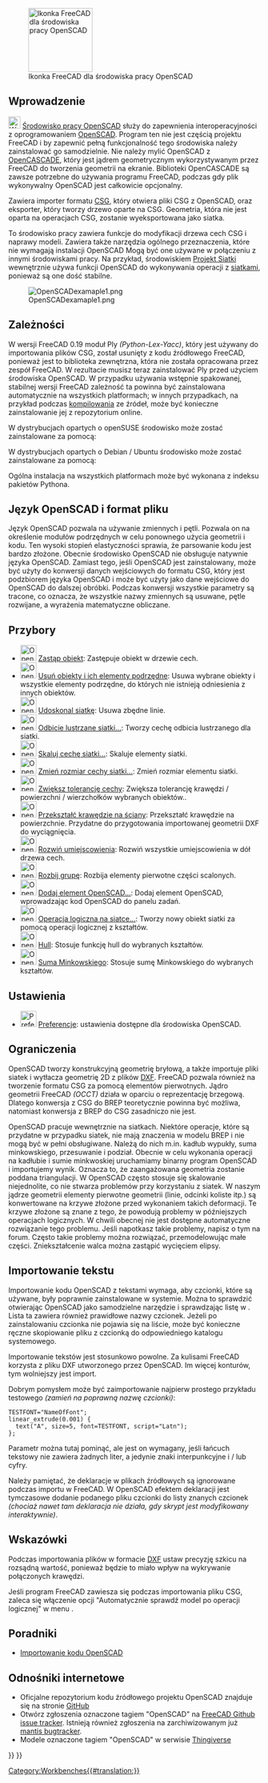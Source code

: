 <languages/>

{{Docnav/pl
|[[Mesh_Workbench/pl|środowisko pracy Siatka]]
|[[Part_Workbench/pl|środowisko pracy Część]]
|IconL=Workbench_Mesh.svg
|IconR=Workbench_Part.svg
}}

[[Image:Workbench_OpenSCAD.svg|thumb|128px|Ikonka FreeCAD dla środowiska pracy OpenSCAD]]

{{TOCright}}

<span id="Introduction"></span>
==Wprowadzenie==

[[Image:Workbench_OpenSCAD.svg|24px]] [[OpenSCAD_Workbench/pl|Środowisko pracy OpenSCAD]] służy do zapewnienia interoperacyjności z oprogramowaniem [https://www.openscad.org/ OpenSCAD]. Program ten nie jest częścią projektu FreeCAD i by zapewnić pełną funkcjonalność tego środowiska należy zainstalować go samodzielnie. Nie należy mylić OpenSCAD z [[OpenCASCADE/pl|OpenCASCADE]], który jest jądrem geometrycznym wykorzystywanym przez FreeCAD do tworzenia geometrii na ekranie. Biblioteki OpenCASCADE są zawsze potrzebne do używania programu FreeCAD, podczas gdy plik wykonywalny OpenSCAD jest całkowicie opcjonalny.

Zawiera importer formatu [[OpenSCAD_CSG/pl|CSG]], który otwiera pliki CSG z OpenSCAD, oraz eksporter, który tworzy drzewo oparte na CSG. Geometria, która nie jest oparta na operacjach CSG, zostanie wyeksportowana jako siatka.

To środowisko pracy zawiera funkcje do modyfikacji drzewa cech CSG i naprawy modeli. Zawiera także narzędzia ogólnego przeznaczenia, które nie wymagają instalacji OpenSCAD Mogą być one używane w połączeniu z innymi środowiskami pracy. Na przykład, środowiskiem [[Mesh_Workbench/pl|Projekt Siatki]] wewnętrznie używa funkcji OpenSCAD do wykonywania operacji z [[Mesh/pl|siatkami]], ponieważ są one dość stabilne.

[[Image:OpenSCADexamaple1.png]]

<span id="Dependencies"></span>
== Zależności ==

W wersji FreeCAD 0.19 moduł Ply ''(Python-Lex-Yacc)'', który jest używany do importowania plików CSG, został usunięty z kodu źródłowego FreeCAD, ponieważ jest to biblioteka zewnętrzna, która nie została opracowana przez zespół FreeCAD. W rezultacie musisz teraz zainstalować Ply przed użyciem środowiska OpenSCAD. W przypadku używania wstępnie spakowanej, stabilnej wersji FreeCAD zależność ta powinna być zainstalowana automatycznie na wszystkich platformach; w innych przypadkach, na przykład podczas [[Compiling/pl|kompilowania]] ze źródeł, może być konieczne zainstalowanie jej z repozytorium online.

W dystrybucjach opartych o openSUSE środowisko może zostać zainstalowane za pomocą:

{{Code|code=
sudo zypper install python3-ply
}}

W dystrybucjach opartych o Debian / Ubuntu środowisko może zostać zainstalowane za pomocą:

{{Code|code=
sudo apt install python3-ply
}}

Ogólna instalacja na wszystkich platformach może być wykonana z indeksu pakietów Pythona.

{{Code|code=
pip3 install --user ply
}}

<span id="OpenSCAD_language_and_file_format"></span>
==Język OpenSCAD i format pliku==

Język OpenSCAD pozwala na używanie zmiennych i pętli. Pozwala on na określenie modułów podrzędnych w celu ponownego użycia geometrii i kodu. Ten wysoki stopień elastyczności sprawia, że parsowanie kodu jest bardzo złożone. Obecnie środowisko OpenSCAD nie obsługuje natywnie języka OpenSCAD.
Zamiast tego, jeśli OpenSCAD jest zainstalowany, może być użyty do konwersji danych wejściowych do formatu CSG, który jest podzbiorem języka OpenSCAD i może być użyty jako dane wejściowe do OpenSCAD do dalszej obróbki.
Podczas konwersji wszystkie parametry są tracone, co oznacza, że wszystkie nazwy zmiennych są usuwane, pętle rozwijane, a wyrażenia matematyczne obliczane.

<span id="Tools"></span>
==Przybory==

* [[Image:OpenSCAD_ReplaceObject.svg|32px]] [[OpenSCAD_ReplaceObject/pl|Zastąp obiekt]]: Zastępuje obiekt w drzewie cech.
* [[Image:OpenSCAD_RemoveSubtree.svg|32px]] [[OpenSCAD_RemoveSubtree/pl|Usuń obiekty i ich elementy podrzędne]]: Usuwa wybrane obiekty i wszystkie elementy podrzędne, do których nie istnieją odniesienia z innych obiektów.
* [[Image:OpenSCAD_RefineShapeFeature.svg|32px]] [[OpenSCAD_RefineShapeFeature/pl|Udoskonal siatkę]]: Usuwa zbędne linie.
* [[Image:OpenSCAD_MirrorMeshFeature.svg|32px]] [[OpenSCAD_MirrorMeshFeature/pl|Odbicie lustrzane siatki...]]: Tworzy cechę odbicia lustrzanego dla siatki.
* [[Image:OpenSCAD_ScaleMeshFeature.svg|32px]] [[OpenSCAD_ScaleMeshFeature/pl|Skaluj cechę siatki...]]: Skaluje elementy siatki.
* [[Image:OpenSCAD_ResizeMeshFeature.svg|32px]] [[OpenSCAD_ResizeMeshFeature/pl|Zmień rozmiar cechy siatki...]]: Zmień rozmiar elementu siatki.
* [[Image:OpenSCAD_IncreaseToleranceFeature.svg|32px]] [[OpenSCAD_IncreaseToleranceFeature/pl|Zwiększ tolerancję cechy]]: Zwiększa tolerancję krawędzi / powierzchni / wierzchołków wybranych obiektów..
* [[Image:OpenSCAD_Edgestofaces.svg|32px]] [[OpenSCAD_Edgestofaces/pl|Przekształć krawędzie na ściany]]: Przekształć krawędzie na powierzchnie. Przydatne do przygotowania importowanej geometrii DXF do wyciągnięcia.
* [[Image:OpenSCAD_ExpandPlacements.svg|32px]] [[OpenSCAD_ExpandPlacements/pl|Rozwiń umiejscowienia]]: Rozwiń wszystkie umiejscowienia w dół drzewa cech.
* [[Image:OpenSCAD_ExplodeGroup.svg|32px]] [[OpenSCAD_ExplodeGroup/pl|Rozbij grupę]]: Rozbija elementy pierwotne części scalonych.
* [[Image:OpenSCAD_AddOpenSCADElement.svg|32px]] [[OpenSCAD_AddOpenSCADElement/pl|Dodaj element OpenSCAD...]]: Dodaj element OpenSCAD, wprowadzając kod OpenSCAD do panelu zadań.
* [[Image:OpenSCAD_MeshBoolean.svg|32px]] [[OpenSCAD_MeshBoolean/pl|Operacja logiczna na siatce...]]: Tworzy nowy obiekt siatki za pomocą operacji logicznej z kształtów.
* [[Image:OpenSCAD_Hull.svg|32px]] [[OpenSCAD_Hull/pl|Hull]]: Stosuje funkcję hull do wybranych kształtów.
* [[Image:OpenSCAD_Minkowski.svg|32px]] [[OpenSCAD_Minkowski/pl|Suma Minkowskiego]]: Stosuje sumę Minkowskiego do wybranych kształtów.

<span id="Preferences"></span>
==Ustawienia==

* [[Image:Preferences-openscad.svg|32px]] [[OpenSCAD_Preferences/pl|Preferencje]]: ustawienia dostępne dla środowiska OpenSCAD.

<span id="Limitations"></span>
==Ograniczenia==

OpenSCAD tworzy konstrukcyjną geometrię bryłową, a także importuje pliki siatek i wytłacza geometrię 2D z plików [[DXF/pl|DXF]]. FreeCAD pozwala również na tworzenie formatu CSG za pomocą elementów pierwotnych. Jądro geometrii FreeCAD ''(OCCT)'' działa w oparciu o reprezentację brzegową. Dlatego konwersja z CSG do BREP teoretycznie powinna być możliwa, natomiast konwersja z BREP do CSG zasadniczo nie jest.

OpenSCAD pracuje wewnętrznie na siatkach. Niektóre operacje, które są przydatne w przypadku siatek, nie mają znaczenia w modelu BREP i nie mogą być w pełni obsługiwane. Należą do nich m.in. kadłub wypukły, suma minkowskiego, przesuwanie i podział. Obecnie w celu wykonania operacji na kadłubie i sumie minkwoskiej uruchamiamy binarny program OpenSCAD i importujemy wynik. Oznacza to, że zaangażowana geometria zostanie poddana triangulacji. W OpenSCAD często stosuje się skalowanie niejednolite, co nie stwarza problemów przy korzystaniu z siatek. W naszym jądrze geometrii elementy pierwotne geometrii (linie, odcinki koliste itp.) są konwertowane na krzywe złożone przed wykonaniem takich deformacji. Te krzywe złożone są znane z tego, że powodują problemy w późniejszych operacjach logicznych. W chwili obecnej nie jest dostępne automatyczne rozwiązanie tego problemu. Jeśli napotkasz takie problemy, napisz o tym na forum. Często takie problemy można rozwiązać, przemodelowując małe części. Zniekształcenie walca można zastąpić wycięciem elipsy.

<span id="Importing_text"></span>
==Importowanie tekstu==

Importowanie kodu OpenSCAD z tekstami wymaga, aby czcionki, które są używane, były poprawnie zainstalowane w systemie. Można to sprawdzić otwierając OpenSCAD jako samodzielne narzędzie i sprawdzając listę w {{MenuCommand|Pomoc → Font List}}. Lista ta zawiera również prawidłowe nazwy czcionek. Jeżeli po zainstalowaniu czcionka nie pojawia się na liście, może być konieczne ręczne skopiowanie pliku z czcionką do odpowiedniego katalogu systemowego.

Importowanie tekstów jest stosunkowo powolne. Za kulisami FreeCAD korzysta z pliku DXF utworzonego przez OpenSCAD. Im więcej konturów, tym wolniejszy jest import.

Dobrym pomysłem może być zaimportowanie najpierw prostego przykładu testowego ''(zamień {{Incode|NameOfFont}} na poprawną nazwę czcionki)'':

<pre>
TESTFONT="NameOfFont";
linear_extrude(0.001) {
  text("A", size=5, font=TESTFONT, script="Latn");
};
</pre>

Parametr {{Incode|<nowiki>script="Latn"</nowiki>}} można tutaj pominąć, ale jest on wymagany, jeśli łańcuch tekstowy nie zawiera żadnych liter, a jedynie znaki interpunkcyjne i / lub cyfry.

Należy pamiętać, że deklaracje {{Incode|<nowiki>use <FONT>;</nowiki>}} w plikach źródłowych są ignorowane podczas importu w FreeCAD. W OpenSCAD efektem deklaracji {{Incode|use}} jest tymczasowe dodanie podanego pliku czcionki do listy znanych czcionek ''(chociaż nawet tam deklaracja nie działa, gdy skrypt jest modyfikowany interaktywnie)''.

<span id="Hints"></span>
== Wskazówki ==

Podczas importowania plików w formacie [[DXF/pl|DXF]] ustaw precyzję szkicu na rozsądną wartość, ponieważ będzie to miało wpływ na wykrywanie połączonych krawędzi.

Jeśli program FreeCAD zawiesza się podczas importowania pliku CSG, zaleca się włączenie opcji "Automatycznie sprawdź model po operacji logicznej" w menu {{MenuCommand|Edycja → Preferencje ... → Część/Projekt Części → Ogólne → Ustawienia modelu}}.

<span id="Tutorials"></span>
==Poradniki==

* [[Import_OpenSCAD_code/pl|Importowanie kodu OpenSCAD]]

<span id="Links"></span>
==Odnośniki internetowe==

<div class="mw-translate-fuzzy">
* Oficjalne repozytorium kodu źródłowego projektu OpenSCAD znajduje się na stronie [https://github.com/openscad/openscad GitHub]
* Otwórz zgłoszenia oznaczone tagiem "OpenSCAD" na [https://github.com/FreeCAD/FreeCAD/labels/WB%20OpenSCAD FreeCAD Github issue tracker]. Istnieją również zgłoszenia na zarchiwizowanym już [https://freecadweb.org/tracker/search.php?tag_string=OpenSCAD mantis bugtracker].
* Modele oznaczone tagiem "OpenSCAD" w serwisie [http://www.thingiverse.com/tag:openscad Thingiverse]
</div>


{{Docnav/pl
|[[Mesh_Workbench/pl|środowisko pracy Siatka]]
|[[Part_Workbench/pl|środowisko pracy Część]]
|IconL=Workbench_Mesh.svg
|IconR=Workbench_Part.svg
}}

{{OpenSCAD Tools navi{{#translation:}}}}
{{Userdocnavi{{#translation:}}}}
[[Category:Workbenches{{#translation:}}]]